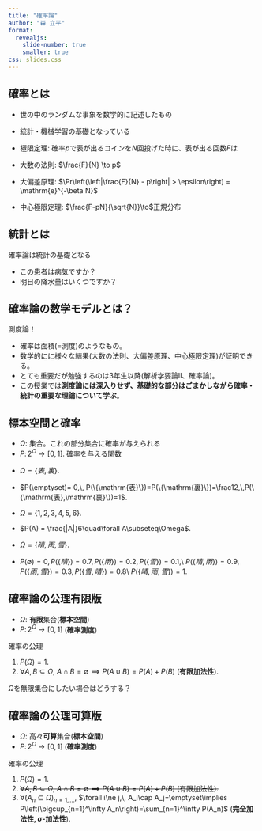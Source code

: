 ```yaml
---
title: "確率論"
author: "森 立平"
format:
  revealjs:
    slide-number: true
    smaller: true
css: slides.css
---
```


## 確率とは

- 世の中のランダムな事象を数学的に記述したもの
- 統計・機械学習の基礎となっている
- 極限定理: 確率$p$で表が出るコインを$N$回投げた時に、表が出る回数$F$は

- 大数の法則: $\frac{F}{N} \to p$
- 大偏差原理: $\Pr\left(\left|\frac{F}{N} - p\right| > \epsilon\right) = \mathrm{e}^{-\beta N}$
- 中心極限定理: $\frac{F-pN}{\sqrt{N}}\to$正規分布

## 統計とは

確率論は統計の基礎となる

- この患者は病気ですか？
- 明日の降水量はいくつですか？

## 確率論の数学モデルとは？

:::{.r-stack}
測度論！
:::

- 確率は面積($=$測度)のようなもの。
- 数学的に\textbf{厳密}に様々な結果(大数の法則、大偏差原理、中心極限定理)が証明できる。
- とても重要だが勉強するのは3年生以降(解析学要論Ⅱ、確率論)。
- この授業では**測度論には深入りせず、基礎的な部分はごまかしながら確率・統計の重要な理論について学ぶ**。

## 標本空間と確率

* $\Omega\colon$ 集合。これの部分集合に確率が与えられる
* $P\colon 2^\Omega\to[0,1].$ 確率を与える関数

::: {#exm-prob}

* $\Omega=\{表,裏\}$.
* $P(\emptyset)= 0,\, P(\{\mathrm{表}\})=P(\{\mathrm{裏}\})=\frac12,\,P(\{\mathrm{表},\mathrm{裏}\})=1$.

* $\Omega=\{1,2,3,4,5,6\}$.
* $P(A) = \frac{|A|}6\quad\forall A\subseteq\Omega$.

* $\Omega=\{晴,雨,雪\}$.
* $P(\emptyset)= 0,\, P(\{晴\})=0.7,\, P(\{雨\})=0.2,\,P(\{雪\})=0.1$,\\
$P(\{晴,雨\})=0.9,\, P(\{雨,雪\})=0.3,\, P(\{雪,晴\})=0.8$\\
$P(\{晴,雨,雪\})=1$.
:::

## 確率論の公理有限版
* $\Omega\colon$ **有限**集合(**標本空間**)
* $P\colon 2^\Omega\to[0,1]$ (**確率測度**)

確率の公理

1. $P(\Omega)=1$.
2. $\forall A, B\subseteq\Omega$, $A\cap B=\emptyset\implies P(A\cup B)=P(A)+P(B)$\ (**有限加法性**).

:::{.r-stack}
$\Omega$を無限集合にしたい場合はどうする？
:::

## 確率論の公理可算版
* $\Omega\colon$ 高々**可算**集合(**標本空間**)
* $P\colon 2^\Omega\to[0,1]$ (**確率測度**)

確率の公理

1. $P(\Omega)=1$.
2. ~~$\forall A, B\subseteq\Omega$, $A\cap B=\emptyset\implies P(A\cup B)=P(A)+P(B)$\ (有限加法性).~~
3. $\forall (A_n\subseteq\Omega)_{n=1,\dotsc}$, $\forall i\ne j,\, A_i\cap A_j=\emptyset\implies P\left(\bigcup_{n=1}^\infty A_n\right)=\sum_{n=1}^\infty P(A_n)$\ (**完全加法性, $\sigma$-加法性**).

